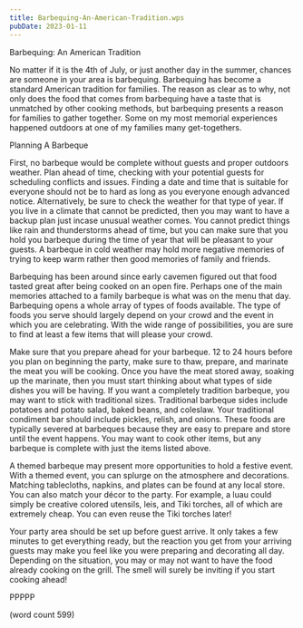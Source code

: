 ```yaml
---
title: Barbequing-An-American-Tradition.wps
pubDate: 2023-01-11
---
```


Barbequing: An American Tradition

No matter if it is the 4th of July, or just another day in the summer, chances are someone in your area is barbequing. Barbequing has become a standard American tradition for families. The reason as clear as to why, not only does the food that comes from barbequing have a taste that is unmatched by other cooking methods, but barbequing presents a reason for families to gather together. Some on my most memorial experiences happened outdoors at one of my families many get-togethers.

Planning A Barbeque

First, no barbeque would be complete without guests and proper outdoors weather. Plan ahead of time, checking with your potential guests for scheduling conflicts and issues. Finding a date and time that is suitable for everyone should not be to hard as long as you everyone enough advanced notice. Alternatively, be sure to check the weather for that type of year. If you live in a climate that cannot be predicted, then you may want to have a backup plan just incase unusual weather comes. You cannot predict things like rain and thunderstorms ahead of time, but you can make sure that you hold you barbeque during the time of year that will be pleasant to your guests. A barbeque in cold weather may hold more negative memories of trying to keep warm rather then good memories of family and friends.

Barbequing has been around since early cavemen figured out that food tasted great after being cooked on an open fire. Perhaps one of the main memories attached to a family barbeque is what was on the menu that day. Barbequing opens a whole array of types of foods available. The type of foods you serve should largely depend on your crowd and the event in which you are celebrating. With the wide range of possibilities, you are sure to find at least a few items that will please your crowd.

Make sure that you prepare ahead for your barbeque. 12 to 24 hours before you plan on beginning the party, make sure to thaw, prepare, and marinate the meat you will be cooking. Once you have the meat stored away, soaking up the marinate, then you must start thinking about what types of side dishes you will be having. If you want a completely tradition barbeque, you may want to stick with traditional sizes. Traditional barbeque sides include potatoes and potato salad, baked beans, and coleslaw. Your traditional condiment bar should include pickles, relish, and onions. These foods are typically severed at barbeques because they are easy to prepare and store until the event happens. You may want to cook other items, but any barbeque is complete with just the items listed above.

A themed barbeque may present more opportunities to hold a festive event. With a themed event, you can splurge on the atmosphere and decorations. Matching tablecloths, napkins, and plates can be found at any local store. You can also match your décor to the party. For example, a luau could simply be creative colored utensils, leis, and Tiki torches, all of which are extremely cheap. You can even reuse the Tiki torches later!

Your party area should be set up before guest arrive. It only takes a few minutes to get everything ready, but the reaction you get from your arriving guests may make you feel like you were preparing and decorating all day. Depending on the situation, you may or may not want to have the food already cooking on the grill. The smell will surely be inviting if you start cooking ahead!

PPPPP

(word count 599)